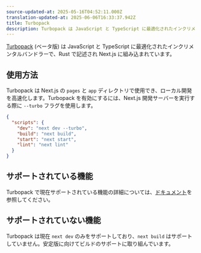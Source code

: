 ```yaml
---
source-updated-at: 2025-05-16T04:52:11.000Z
translation-updated-at: 2025-06-06T16:33:37.942Z
title: Turbopack
description: Turbopack は JavaScript と TypeScript に最適化されたインクリメンタルバンドラーで、Rust で記述され Next.js に組み込まれています。
---
```


[Turbopack](https://turbo.build/pack) (ベータ版) は JavaScript と TypeScript に最適化されたインクリメンタルバンドラーで、Rust で記述され Next.js に組み込まれています。

## 使用方法

Turbopack は Next.js の `pages` と `app` ディレクトリで使用でき、ローカル開発を高速化します。Turbopack を有効にするには、Next.js 開発サーバーを実行する際に `--turbo` フラグを使用します。

```json filename="package.json" highlight={3}
{
  "scripts": {
    "dev": "next dev --turbo",
    "build": "next build",
    "start": "next start",
    "lint": "next lint"
  }
}
```

## サポートされている機能

Turbopack で現在サポートされている機能の詳細については、[ドキュメント](https://turbo.build/pack/docs/features)を参照してください。

## サポートされていない機能

Turbopack は現在 `next dev` のみをサポートしており、`next build` はサポートしていません。安定版に向けてビルドのサポートに取り組んでいます。